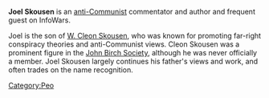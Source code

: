 {{Stub}}

'''Joel Skousen''' is an [[anti-Communist]] commentator and author and frequent guest on InfoWars.

Joel is the son of [[W Cleon Skousen|W. Cleon Skousen]], who was known for promoting far-right conspiracy theories and anti-Communist views. Cleon Skousen was a prominent figure in the [[John Birch Society]], although he was never officially a member. Joel Skousen largely continues his father's views and work, and often trades on the name recognition.
[[Category:Peo]]
